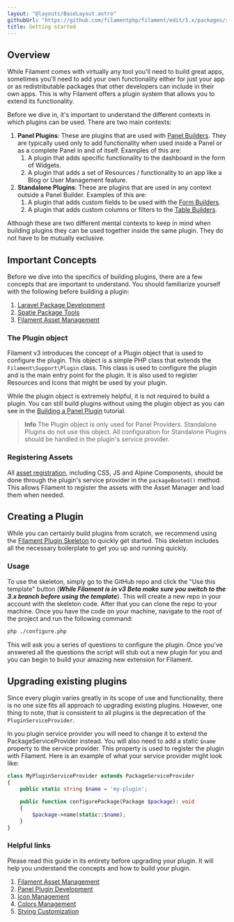 ```yaml
---
layout: "@layouts/BaseLayout.astro"
githubUrl: "https://github.com/filamentphp/filament/edit/3.x/packages/support/docs/06-plugins/01-getting-started.md"
title: Getting started
---
```


## Overview

While Filament comes with virtually any tool you'll need to build great apps, sometimes you'll need to add your own functionality either for just your app or as redistributable packages that other developers can include in their own apps. This is why Filament offers a plugin system that allows you to extend its functionality.

Before we dive in, it's important to understand the different contexts in which plugins can be used. There are two main contexts:

1. **Panel Plugins**: These are plugins that are used with [Panel Builders](/docs/3.x/panels/installation). They are typically used only to add functionality when used inside a Panel or as a complete Panel in and of itself. Examples of this are:
   1. A plugin that adds specific functionality to the dashboard in the form of Widgets.
   2. A plugin that adds a set of Resources / functionality to an app like a Blog or User Management feature.
2. **Standalone Plugins**: These are plugins that are used in any context outside a Panel Builder. Examples of this are:
   1. A plugin that adds custom fields to be used with the [Form Builders](/docs/3.x/forms/installation/).
   2. A plugin that adds custom columns or filters to the [Table Builders](/docs/3.x/tables/installation/).

Although these are two different mental contexts to keep in mind when building plugins they can be used together inside the same plugin. They do not have to be mutually exclusive.

## Important Concepts

Before we dive into the specifics of building plugins, there are a few concepts that are important to understand. You should familiarize yourself with the following before building a plugin:

1. [Laravel Package Development](https://laravel.com/docs/10.x/packages)
2. [Spatie Package Tools](https://github.com/spatie/laravel-package-tools)
3. [Filament Asset Management](/docs/3.x/support/assets)

### The Plugin object

Filament v3 introduces the concept of a Plugin object that is used to configure the plugin. This object is a simple PHP class that extends the `Filament\Support\Plugin` class. This class is used to configure the plugin and is the main entry point for the plugin. It is also used to register Resources and Icons that might be used by your plugin.

While the plugin object is extremely helpful, it is not required to build a plugin. You can still build plugins without using the plugin object as you can see in the [Building a Panel Plugin](/docs/3.x/support/plugins/build-a-panel-plugin) tutorial.

> **Info** 
> The Plugin object is only used for Panel Providers. Standalone Plugins do not use this object. All configuration for Standalone Plugins should be handled in the plugin's service provider.

### Registering Assets

All [asset registration](/docs/3.x/support/assets), including CSS, JS and Alpine Components, should be done through the plugin's service provider in the `packageBooted()` method. This allows Filament to register the assets with the Asset Manager and load them when needed.

## Creating a Plugin

While you can certainly build plugins from scratch, we recommend using the [Filament Plugin Skeleton](https://github.com/filamentphp/plugin-skeleton) to quickly get started. This skeleton includes all the necessary boilerplate to get you up and running quickly.

### Usage

To use the skeleton, simply go to the GitHub repo and click the "Use this template" button (***While Filament is in v3 Beta make sure you switch to the 3.x branch before using the template***). This will create a new repo in your account with the skeleton code. After that you can clone the repo to your machine. Once you have the code on your machine, navigate to the root of the project and run the following command:

```bash
php ./configure.php
```

This will ask you a series of questions to configure the plugin. Once you've answered all the questions the script will stub out a new plugin for you and you can begin to build your amazing new extension for Filament.

## Upgrading existing plugins

Since every plugin varies greatly in its scope of use and functionality, there is no one size fits all approach to upgrading existing plugins. However, one thing to note, that is consistent to all plugins is the deprecation of the `PluginServiceProvider`.

In you plugin service provider you will need to change it to extend the PackageServiceProvider instead. You will also need to add a static `$name` property to the service provider. This property is used to register the plugin with Filament. Here is an example of what your service provider might look like:

```php
class MyPluginServiceProvider extends PackageServiceProvider
{
    public static string $name = 'my-plugin';

    public function configurePackage(Package $package): void
    {
        $package->name(static::$name);
    }
}
```

### Helpful links

Please read this guide in its entirety before upgrading your plugin. It will help you understand the concepts and how to build your plugin.

1. [Filament Asset Management](/docs/3.x/support/assets)
2. [Panel Plugin Development](/docs/3.x/panels/plugins)
3. [Icon Management](docs/3.x/support/icons)
4. [Colors Management](docs/3.x/support/colors)
5. [Stying Customization](docs/3.x/support/style-customization)
